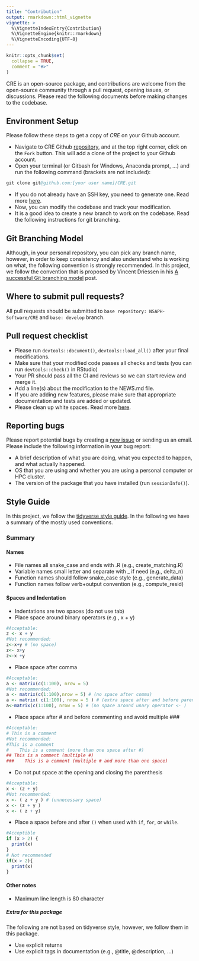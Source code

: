 ```yaml
---
title: "Contribution"
output: rmarkdown::html_vignette
vignette: >
  %\VignetteIndexEntry{Contribution}
  %\VignetteEngine{knitr::rmarkdown}
  %\VignetteEncoding{UTF-8}
---
```


```r
knitr::opts_chunk$set(
  collapse = TRUE,
  comment = "#>"
)
```

CRE is an open-source package, and contributions are welcome from the open-source community through a pull request, opening issues, or discussions. Please read the following documents before making changes to the codebase.

## Environment Setup

Please follow these steps to get a copy of _CRE_ on your Github account. 

- Navigate to CRE Github [repository](https://github.com/NSAPH-Software/CRE), and at the top right corner, click on the `Fork` button. This will add a clone of the project to your Github account.
- Open your terminal (or Gitbash for Windows, Anaconda prompt, ...) and run the following command  (brackets are not included):

```S
git clone git@github.com:[your user name]/CRE.git
```
- If you do not already have an SSH key, you need to generate one. Read more [here](https://docs.github.com/en/github-ae@latest/github/authenticating-to-github/generating-a-new-ssh-key-and-adding-it-to-the-ssh-agent).
- Now, you can modify the codebase and track your modification.
- It is a good idea to create a new branch to work on the codebase. Read the following instructions for git branching.

## Git Branching Model

Although, in your personal repository, you can pick any branch name, however, in order to keep consistency and also understand who is working on what, the following convention is strongly recommended.  In this project, we follow the convention that is proposed by Vincent Driessen in his [A successful Git branching model](https://nvie.com/posts/a-successful-git-branching-model/) post.

## Where to submit pull requests?

All pull requests should be submitted to `base repository: NSAPH-Software/CRE` and `base: develop` branch.

## Pull request checklist

- Please run `devtools::document()`, `devtools::load_all()` after your final modifications.
- Make sure that your modified code passes all checks and tests (you can run `devtools::check()` in RStudio)
- Your PR should pass all the CI and reviews so we can start review and merge it.
- Add a line(s) about the modification to the NEWS.md file.
- If you are adding new features, please make sure that appropriate documentation and tests are added or updated.
- Please clean up white spaces. Read more [here](https://softwareengineering.stackexchange.com/questions/121555/why-is-trailing-whitespace-a-big-deal).

## Reporting bugs

Please report potential bugs by creating a [new issue](https://github.com/NSAPH-Software/CRE/issues) or sending us an email. Please include the following information in your bug report:

- A brief description of what you are doing, what you expected to happen, and what actually happened. 
- OS that you are using and whether you are using a personal computer or HPC cluster. 
- The version of the package that you have installed (run `sessionInfo()`).

## Style Guide

In this project, we follow the [tidyverse style guide](https://style.tidyverse.org). In the following we have a summary of the mostly used conventions.

### Summary

#### Names

- File names all snake_case and ends with .R (e.g., create_matching.R)
- Variable names small letter and separate with _ if need (e.g., delta_n)
- Function names should follow snake_case style (e.g., generate_data)
- Function names follow verb+output convention (e.g., compute_resid)

#### Spaces and Indentation

- Indentations are two spaces (do not use tab)
- Place space around binary operators (e.g., x + y)

```R
#Acceptable:
z <- x + y
#Not recommended:
z<-x+y # (no space)
z<- x+y
z<-x +y
```

- Place space after comma

```R
#Acceptable:
a <- matrix(c(1:100), nrow = 5)
#Not recommended:
a <- matrix(c(1:100),nrow = 5) # (no space after comma)
a <- matrix( c(1:100), nrow = 5 ) # (extra space after and before parentheses)
a<-matrix(c(1:100), nrow = 5) # (no space around unary operator <- )
```

- Place space after # and before commenting and avoid multiple ###

```R
#Acceptable:
# This is a comment
#Not recommended:
#This is a comment
#    This is a comment (more than one space after #)
## This is a comment (multiple #)
###    This is a comment (multiple # and more than one space)
```

- Do not put space at the opening and closing the parenthesis

```R
#Acceptable:
x <- (z + y)
#Not recommended:
x <- ( z + y ) # (unnecessary space)
x <- (z + y )
x <- ( z + y)
```

- Place a space before and after `()` when used with `if`, `for`, or `while`.

```R
#Acceptible
if (x > 2) {
  print(x)
}
# Not recommended
if(x > 2){
  print(x)
}
```

#### Other notes

- Maximum line length is 80 character

##### Extra for this package

The following are not based on tidyverse style, however, we follow them in this package.

- Use explicit returns
- Use explicit tags in documentation (e.g., @title, @description, ...)
